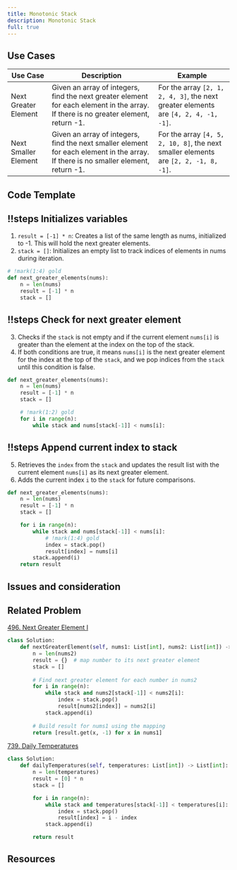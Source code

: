 ```yaml
---
title: Monotonic Stack
description: Monotonic Stack
full: true
---
```



## Use Cases

| Use Case    | Description   | Example          |
|-------------|--------|--------|
| Next Greater Element                               | Given an array of integers, find the next greater element for each element in the array. If there is no greater element, return -1. | For the array `[2, 1, 2, 4, 3]`, the next greater elements are `[4, 2, 4, -1, -1]`.                     |
| Next Smaller Element                               | Given an array of integers, find the next smaller element for each element in the array. If there is no smaller element, return -1. | For the array `[4, 5, 2, 10, 8]`, the next smaller elements are `[2, 2, -1, 8, -1]`.                    |


## Code Template


<Scrollycoding>

## !!steps  Initializes variables
1. `result = [-1] * n`: Creates a list of the same length as nums, initialized to -1. This will hold the next greater elements.
2. `stack = []`: Initializes an empty list to track indices of elements in nums during iteration.


```python !code
# !mark(1:4) gold
def next_greater_elements(nums):
    n = len(nums)
    result = [-1] * n
    stack = []
```

## !!steps Check for next greater element

3. Checks if the `stack` is not empty and if the current element `nums[i]` is greater than the element at the index on the top of the stack.
4. If both conditions are true, it means `nums[i]` is the next greater element for the index at the top of the `stack`, and we pop indices from the `stack` until this condition is false.

```python !code
def next_greater_elements(nums):
    n = len(nums)
    result = [-1] * n
    stack = []

    # !mark(1:2) gold
    for i in range(n):
        while stack and nums[stack[-1]] < nums[i]:
```

## !!steps Append current index to stack
5. Retrieves the `index` from the `stack` and updates the result list with the current element `nums[i]` as its next greater element.
6. Adds the current index `i` to the `stack` for future comparisons.



```python !code
def next_greater_elements(nums):
    n = len(nums)
    result = [-1] * n
    stack = []

    for i in range(n):
        while stack and nums[stack[-1]] < nums[i]:
            # !mark(1:4) gold
            index = stack.pop()
            result[index] = nums[i]
        stack.append(i)
    return result
```



</Scrollycoding>

## Issues and consideration


## Related Problem

[496. Next Greater Element I](https://leetcode.com/problems/next-greater-element-i/description/)
```python
class Solution:
    def nextGreaterElement(self, nums1: List[int], nums2: List[int]) -> List[int]:
        n = len(nums2)
        result = {}  # map number to its next greater element
        stack = []
        
        # Find next greater element for each number in nums2
        for i in range(n):
            while stack and nums2[stack[-1]] < nums2[i]:
                index = stack.pop()
                result[nums2[index]] = nums2[i]
            stack.append(i)
        
        # Build result for nums1 using the mapping
        return [result.get(x, -1) for x in nums1]

```

[739. Daily Temperatures](https://leetcode.com/problems/daily-temperatures/description/)

```python
class Solution:
    def dailyTemperatures(self, temperatures: List[int]) -> List[int]:
        n = len(temperatures)
        result = [0] * n
        stack = []

        for i in range(n):
            while stack and temperatures[stack[-1]] < temperatures[i]:
                index = stack.pop()
                result[index] = i - index
            stack.append(i)

        return result 
```

## Resources


